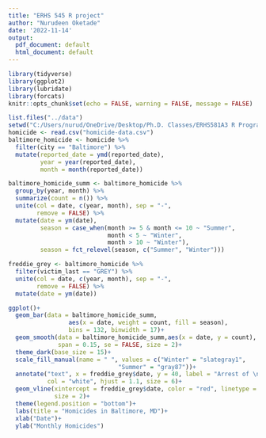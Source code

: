 ```yaml
---
title: "ERHS 545 R project"
author: "Nurudeen Oketade"
date: '2022-11-14'
output:
  pdf_document: default
  html_document: default
---
```


```r
library(tidyverse)
library(ggplot2)
library(lubridate)
library(forcats)
knitr::opts_chunk$set(echo = FALSE, warning = FALSE, message = FALSE)
```

```r
list.files("../data")
setwd("C:/Users/nurud/OneDrive/Desktop/Ph.D. Classes/ERHS581A3 R Programming for Research I/EHRS 545 R Project/EHRS 545 R Project/data")
homicide <- read.csv("homicide-data.csv")
baltimore_homicide <- homicide %>% 
  filter(city == "Baltimore") %>% 
  mutate(reported_date = ymd(reported_date),
         year = year(reported_date),
         month = month(reported_date))
```

```r
baltimore_homicide_summ <- baltimore_homicide %>% 
  group_by(year, month) %>% 
  summarize(count = n()) %>% 
  unite(col = date, c(year, month), sep = "-",
        remove = FALSE) %>% 
  mutate(date = ym(date),
         season = case_when(month >= 5 & month <= 10 ~ "Summer",
                            month < 5 ~ "Winter",
                            month > 10 ~ "Winter"),
         season = fct_relevel(season, c("Summer", "Winter")))
```


```r
freddie_grey <- baltimore_homicide %>% 
  filter(victim_last == "GREY") %>% 
  unite(col = date, c(year, month), sep = "-",
        remove = FALSE) %>% 
  mutate(date = ym(date))
```


```r
ggplot()+
  geom_bar(data = baltimore_homicide_summ,
                 aes(x = date, weight = count, fill = season), 
                 bins = 132, binwidth = 17)+
  geom_smooth(data = baltimore_homicide_summ,aes(x = date, y = count), colour="dodgerblue1", 
              span = 0.15, se = FALSE, size = 2)+
  theme_dark(base_size = 15)+
  scale_fill_manual(name = " ", values = c("Winter" = "slategray1",
                               "Summer" = "gray87"))+
  annotate("text", x = freddie_grey$date, y = 40, label = "Arrest of \n Freddie Gray",
           col = "white", hjust = 1.1, size = 6)+
  geom_vline(xintercept = freddie_grey$date, color = "red", linetype = "longdash",
             size = 2)+
  theme(legend.position = "bottom")+
  labs(title = "Homicides in Baltimore, MD")+
  xlab("Date")+
  ylab("Monthly Homicides")
```


